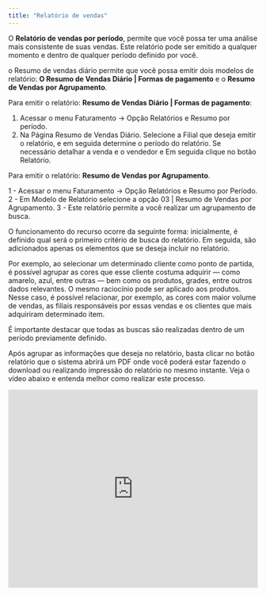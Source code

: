 ```yaml
---
title: "Relatório de vendas"
---
```


O **Relatório de vendas por período**, permite que você possa ter uma análise mais consistente de suas vendas. Este relatório pode ser emitido a qualquer momento e dentro de qualquer período definido por você.

o Resumo de vendas diário permite que você possa emitir dois modelos de relatório: **O Resumo de Vendas Diário | Formas de pagamento** e o **Resumo de Vendas por Agrupamento**.

Para emitir o relatório: **Resumo de Vendas Diário | Formas de pagamento**:

1.  Acessar o menu Faturamento → Opção Relatórios e Resumo por período.
2.  Na Página Resumo de Vendas Diário. Selecione a Filial que deseja emitir o relatório, e em seguida determine o período do relatório. Se necessário detalhar a venda e o vendedor e Em seguida clique no botão Relatório.

Para emitir o relatório:  **Resumo de Vendas por Agrupamento**.

1 - Acessar o menu Faturamento → Opção Relatórios e Resumo por Período.
2 - Em Modelo de Relatório selecione a opção   03 | Resumo de Vendas por Agrupamento.
3 - Este relatório permite a você realizar um agrupamento de busca.

O funcionamento do recurso ocorre da seguinte forma: inicialmente, é definido qual será o primeiro critério de busca do relatório. Em seguida, são adicionados apenas os elementos que se deseja incluir no relatório.

Por exemplo, ao selecionar um determinado cliente como ponto de partida, é possível agrupar as cores que esse cliente costuma adquirir — como amarelo, azul, entre outras — bem como os produtos, grades, entre outros dados relevantes. O mesmo raciocínio pode ser aplicado aos produtos. Nesse caso, é possível relacionar, por exemplo, as cores com maior volume de vendas, as filiais responsáveis por essas vendas e os clientes que mais adquiriram determinado item.

É importante destacar que todas as buscas são realizadas dentro de um período previamente definido.

Após agrupar as informações que deseja no relatório, basta clicar no botão relatório que o sistema abrirá um PDF onde você poderá estar fazendo o download ou realizando impressão do relatório no mesmo instante. Veja o vídeo abaixo e entenda melhor como realizar este processo.

<iframe width="100%" height="400" src="https://www.youtube.com/embed/FXkMV-oj7G4" title="Como realizar o Relatório de Vendas Diário e mensal  | Produtos - Relatório Aguhlão Web." frameborder="0" allow="accelerometer; autoplay; clipboard-write; encrypted-media; gyroscope; picture-in-picture; web-share" referrerpolicy="strict-origin-when-cross-origin" allowfullscreen />